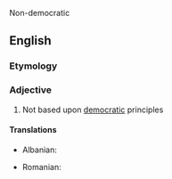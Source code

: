 Non-democratic

==English==

===Etymology===
{{prefix|en|non|democratic}}

===Adjective===
{{en-adj|-}}

# Not based upon [[democratic]] principles

====Translations====
{{trans-top|nondemocratic}}
* Albanian: {{t+|sq|jodemokratik}}
{{trans-mid}}
* Romanian: {{t|ro|nedemocratic}}
{{trans-bottom}}